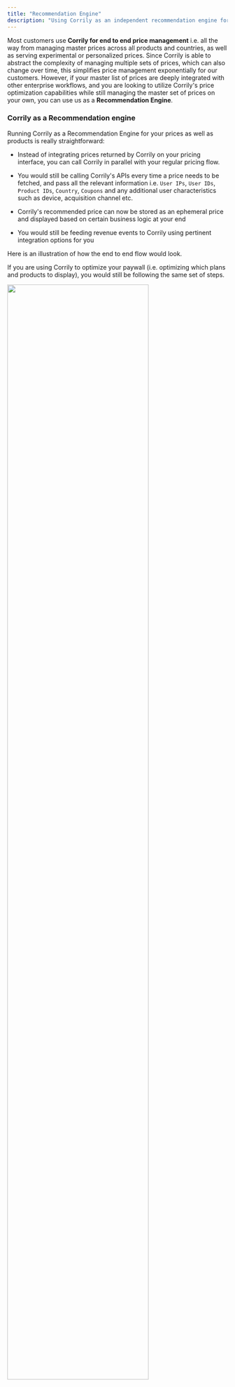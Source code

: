 ```yaml
---
title: "Recommendation Engine"
description: "Using Corrily as an independent recommendation engine for your prices and products."
---
```


Most customers use **Corrily for end to end price management** i.e. all the way from managing master prices across all products
and countries, as well as serving experimental or personalized prices. Since Corrily is able to abstract the complexity of
managing multiple sets of prices, which can also change over time, this simplifies price management exponentially for our
customers. However, if your master list of prices are deeply integrated with other enterprise workflows, and you are looking
to utilize Corrily's price optimization capabilities while still managing the master set of prices on your own, you can
use us as a **Recommendation Engine**.

<h3> Corrily as a Recommendation engine</h3>

Running Corrily as a Recommendation Engine for your prices as well as products is really straightforward:

* Instead of integrating prices returned by Corrily on your pricing interface, you can call Corrily in parallel with your
regular pricing flow.

* You would still be calling Corrily's APIs every time a price needs to be fetched, and pass all the relevant information i.e.
`User IPs`, `User IDs`, `Product IDs`, `Country`, `Coupons` and any additional user characteristics such as device, acquisition
channel etc.

* Corrily's recommended price can now be stored as an ephemeral price and displayed based on certain business logic at your
end

* You would still be feeding revenue events to Corrily using pertinent integration options for you

Here is an illustration of how the end to end flow would look.

If you are using Corrily to optimize your paywall (i.e. optimizing which plans and products to display), you would still be
following the same set of steps.

<img src="../img/corrily-as-recommendation-engine.png" width="80%" />